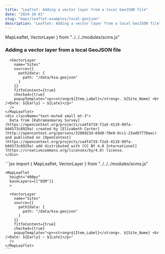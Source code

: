 ```yaml
---
title: "Leaflet: Adding a vector layer from a local GeoJSON file"
date: "2024-10-01"
slug: "maps/leaflet-examples/local-geojson"
description: "Leaflet: Adding a vector layer from a local GeoJSON file"
---
```


  MapLeaflet,
  VectorLayer
} from "../../../modules/scms.js"


### Adding a vector layer from a local GeoJSON file


<div className="row mt-3 mb-5 border-top border-bottom py-3">
  <div className="col-6">
    <MapLeaflet
      height="400px"
      baseLayers={["OSM"]}
      >
      
      <VectorLayer 
        name="Sites"
        source={{
          path2data: {
            path: "/data/ksa.geojson"
          }
        }}
        fitToContent={true}
        checked={true}
        popupTemplate="<p><strong>${Item_Label}</strong>. ${Site_Name} <br />Date: ${Early} — ${Late}</p>"
      />
    </MapLeaflet>
    <div className="text-muted small mt-3">
      Data from [Kahramanmaraş Survey](https://opencontext.org/projects/ca4f4719-f2a5-4119-99fa-b04573c8929a) created by [Elizabeth Carter](http://opencontext.org/persons/3208923d-69d0-70e9-9cc1-23ad97770aec) and published on [OpenContext](https://opencontext.org/projects/ca4f4719-f2a5-4119-99fa-b04573c8929a) add distributed with [CC BY 4.0 International](https://creativecommons.org/licenses/by/4.0) license.
    </div>
  </div>
  <div className="col-6">
    ```jsx
    import {
      MapLeaflet,
      VectorLayer
    } from "../../../modules/scms.js"

    <MapLeaflet
      height="400px"
      baseLayers={["OSM"]}
      >
      
      <VectorLayer 
        name="Sites"
        source={{
          path2data: {
            path: "/data/ksa.geojson"
          }
        }}
        fitToContent={true}
        checked={true}
        popupTemplate="<p><strong>${Item_Label}</strong>. ${Site_Name} <br />Date: ${Early} — ${Late}</p>"
      />
    </MapLeaflet>
    ```
  </div>
</div>